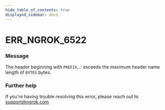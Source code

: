 ```yaml
---
hide_table_of_contents: true
displayed_sidebar: docs
---
```



# ERR_NGROK_6522

### Message

The header beginning with `PREFIX`...' exceeds the maximum header name length of `BYTES` bytes.

### Further help

If you're having trouble resolving this error, please reach out to [support@ngrok.com](mailto:support@ngrok.com?subject=Help%20with%20ERR_NGROK_6522)

<ErrorDetails error="err_ngrok_6522" />
